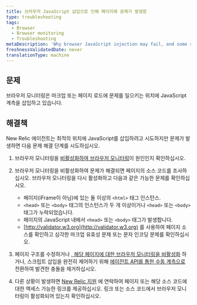 ```yaml
---
title: 브라우저 JavaScript 삽입으로 인해 페이지에 문제가 발생함
type: troubleshooting
tags:
  - Browser
  - Browser monitoring
  - Troubleshooting
metaDescription: 'Why browser JavaScript injection may fail, and some suggested solutions.'
freshnessValidatedDate: never
translationType: machine
---
```


## 문제

브라우저 모니터링은 마크업 또는 페이지 로드에 문제를 일으키는 위치에 JavaScript 계측을 삽입하고 있습니다.

## 해결책

New Relic 에이전트는 최적의 위치에 JavaScript를 삽입하려고 시도하지만 문제가 발생하면 다음 문제 해결 단계를 시도하십시오.

1. 브라우저 모니터링을 [비활성화하여 브라우저 모니터링](/docs/browser/new-relic-browser/installation/disable-browser-monitoring/)이 원인인지 확인하십시오.

2. 브라우저 모니터링을 비활성화하여 문제가 해결되면 페이지의 소스 코드를 조사하십시오. 브라우저 모니터링을 다시 활성화하고 다음과 같은 가능한 문제를 확인하십시오.

   * 페이지(iFrame이 아님)에 있는 둘 이상의 `<html>` 태그 인스턴스.
   * `<head>` 또는 `<body>` 태그의 인스턴스가 두 개 이상이거나 `<head>` 또는 `<body>` 태그가 누락되었습니다.
   * 페이지의 JavaScript 내에서 `<head>` 또는 `<body>` 태그가 발생합니다.
   * [http://validator.w3.org](http://validator.w3.org) 를 사용하여 페이지 소스를 확인하고 심각한 마크업 유효성 문제 또는 문자 인코딩 문제를 확인하십시오.

3. 페이지 구조를 수정하거나 [, 해당 페이지에 대한 브라우저 모니터링을 비활성화](/docs/browser/new-relic-browser/installation-configuration/disable-browser-monitoring-specific-pages) 하거나, 스크립트 삽입을 완전히 제어하기 위해 [에이전트 API를 통한 수동 계측으로](/docs/browser/new-relic-browser/installation-configuration/browser-settings-ui-options-browser-monitoring#agent-instrumentation) 전환하여 발견한 충돌을 제거하십시오.

4. 다른 상황이 발생하면 [New Relic 지원](https://support.newrelic.com/) 에 연락하여 페이지 또는 해당 소스 코드에 대한 액세스 가능한 링크를 제공하십시오. 링크 또는 소스 코드에서 브라우저 모니터링이 활성화되어 있는지 확인하십시오.